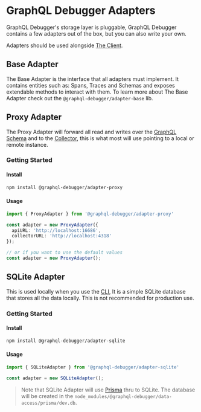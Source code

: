 # GraphQL Debugger Adapters

GraphQL Debugger's storage layer is pluggable, GraphQL Debugger contains a few adapters out of the box, but you can also write your own.

Adapters should be used alongside [The Client](/docs/packages/client).

## Base Adapter

The Base Adapter is the interface that all adapters must implement. It contains entities such as: Spans, Traces and Schemas and exposes extendable methods to interact with them. To learn more about The Base Adapter check out the `@graphql-debugger/adapter-base` lib.

## Proxy Adapter

The Proxy Adapter will forward all read and writes over the [GraphQL Schema](/docs/packages/graphql-schema) and to the [Collector](/docs/components/collector), this is what most will use pointing to a local or remote instance.

### Getting Started

#### Install

```bash
npm install @graphql-debugger/adapter-proxy
```

#### Usage

```ts
import { ProxyAdapter } from '@graphql-debugger/adapter-proxy'

const adapter = new ProxyAdapter({
  apiURL: 'http://localhost:16686',
  collectorURL: 'http://localhost:4318'
});

// or if you want to use the default values
const adapter = new ProxyAdapter();
```

## SQLite Adapter

This is used locally when you use the [CLI](/docs/packagaes/cli), It is a simple SQLite database that stores all the data locally. This is not recommended for production use.

### Getting Started

#### Install

```bash
npm install @graphql-debugger/adapter-sqlite
```

#### Usage

```ts
import { SQLiteAdapter } from '@graphql-debugger/adapter-sqlite'

const adapter = new SQLiteAdapter();
```

> Note that SQLite Adapter will use [Prisma](https://prisma.io) thru to SQLite. The database will be created in the `node_modules/@graphql-debugger/data-access/prisma/dev.db`.
